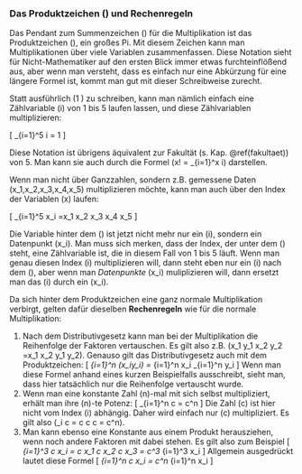 ### Das Produktzeichen \(\Pi\) und Rechenregeln

Das Pendant zum Summenzeichen \(\Sigma\) für die Multiplikation ist das Produktzeichen \(\Pi\), ein großes Pi. Mit diesem Zeichen kann man Multiplikationen über viele Variablen zusammenfassen. Diese Notation sieht für Nicht-Mathematiker auf den ersten Blick immer etwas furchteinflößend aus, aber wenn man versteht, dass es einfach nur eine Abkürzung für eine längere Formel ist, kommt man gut mit dieser Schreibweise zurecht.

Statt ausführlich \(1 \cdot 2 \cdot 3 \cdot 4 \cdot 5\) zu schreiben, kann man nämlich einfach eine Zählvariable \(i\) von 1 bis 5 laufen lassen, und diese Zählvariablen multiplizieren:

\[ \prod_{i=1}^5 i = 1 \cdot 2 \cdot 3 \cdot 4 \cdot 5 \]

Diese Notation ist übrigens äquivalent zur Fakultät (s. Kap. \@ref(fakultaet)) von 5. Man kann sie auch durch die Formel \(x! = \prod_{i=1}^x i\) darstellen.

Wenn man nicht über Ganzzahlen, sondern z.B. gemessene Daten \(x_1,x_2,x_3,x_4,x_5\) multiplizieren möchte, kann man auch über den Index der Variablen \(x\) laufen:

\[ \prod_{i=1}^5 x_i =x_1 \cdot x_2 \cdot x_3 \cdot x_4 \cdot x_5 \]

Die Variable hinter dem \(\Pi\) ist jetzt nicht mehr nur ein \(i\), sondern ein Datenpunkt \(x_i\). Man muss sich merken, dass der Index, der unter dem \(\Pi\) steht, eine Zählvariable ist, die in diesem Fall von 1 bis 5 läuft. Wenn man genau diesen Index \(i\) multiplizieren will, dann steht eben nur ein \(i\) nach dem \(\Pi\), aber wenn man *Datenpunkte* \(x_i\) muliplizieren will, dann ersetzt man das \(i\) durch ein \(x_i\).

Da sich hinter dem Produktzeichen eine ganz normale Multiplikation verbirgt, gelten dafür dieselben **Rechenregeln** wie für die normale Multiplikation:

1. Nach dem Distributivgesetz kann man bei der Multiplikation die Reihenfolge der Faktoren vertauschen. Es gilt also z.B. \(x_1 \cdot y_1 \cdot x_2 \cdot y_2 =x_1 \cdot x_2 \cdot y_1 \cdot y_2\). Genauso gilt das Distributivgesetz auch mit dem Produktzeichen:
\[ \prod_{i=1}^n (x_iy_i) = \prod_{i=1}^n x_i \cdot \prod_{i=1}^n y_i \]
Wenn man diese Formel anhand eines kurzen Beispielfalls ausschreibt, sieht man, dass hier tatsächlich nur die Reihenfolge vertauscht wurde.
2. Wenn man eine konstante Zahl \(n\)-mal mit sich selbst multipliziert, erhält man ihre \(n\)-te Potenz:
\[ \prod_{i=1}^n c = c^n \]
Die Zahl \(c\) ist hier nicht vom Index \(i\) abhängig. Daher wird einfach nur \(c\) multipliziert. Es gilt also \(\prod_i c = c \cdot c \cdot \ldots \cdot c = c^n\).
3. Man kann ebenso eine Konstante aus einem Produkt herausziehen, wenn noch andere Faktoren mit dabei stehen. Es gilt also zum Beispiel
\[ \prod_{i=1}^3 c x_i = c x_1 \cdot c x_2 \cdot c x_3 = c^3 \prod_{i=1}^3 x_i \]
Allgemein ausgedrückt lautet diese Formel
\[ \prod_{i=1}^n c x_i = c^n \prod_{i=1}^n x_i \]